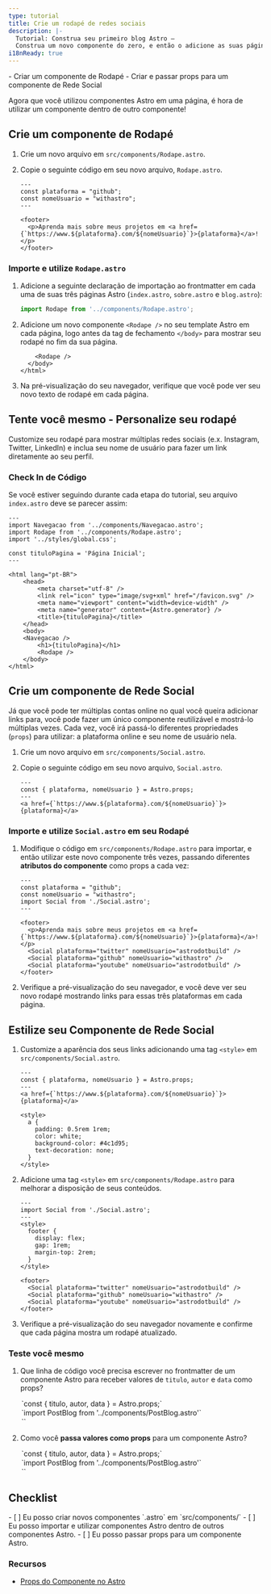 ```yaml
---
type: tutorial
title: Crie um rodapé de redes sociais
description: |-
  Tutorial: Construa seu primeiro blog Astro —
  Construa um novo componente do zero, e então o adicione as suas páginas
i18nReady: true
---
```




<PreCheck>
  - Criar um componente de Rodapé
  - Criar e passar props para um componente de Rede Social
</PreCheck>

Agora que você utilizou componentes Astro em uma página, é hora de utilizar um componente dentro de outro componente!

## Crie um componente de Rodapé

1. Crie um novo arquivo em `src/components/Rodape.astro`.

2. Copie o seguinte código em seu novo arquivo, `Rodape.astro`.

    ```astro title="src/components/Rodape.astro"
    ---
    const plataforma = "github";
    const nomeUsuario = "withastro";
    ---

    <footer>
      <p>Aprenda mais sobre meus projetos em <a href={`https://www.${plataforma}.com/${nomeUsuario}`}>{plataforma}</a>!</p>
    </footer>
    ```

### Importe e utilize `Rodape.astro`

1. Adicione a seguinte declaração de importação ao frontmatter em cada uma de suas três páginas Astro (`index.astro`, `sobre.astro` e `blog.astro`):

    ```js
    import Rodape from '../components/Rodape.astro';
    ```

2. Adicione um novo componente `<Rodape />` no seu template Astro em cada página, logo antes da tag de fechamento `</body>` para mostrar seu rodapé no fim da sua página. 

    ```astro ins={1}
        <Rodape />
      </body>
    </html>
    ```

3. Na pré-visualização do seu navegador, verifique que você pode ver seu novo texto de rodapé em cada página.

<Box icon="puzzle-piece">

## Tente você mesmo - Personalize seu rodapé

Customize seu rodapé para mostrar múltiplas redes sociais (e.x. Instagram, Twitter, LinkedIn) e inclua seu nome de usuário para fazer um link diretamente ao seu perfil.

</Box>

### Check In de Código

Se você estiver seguindo durante cada etapa do tutorial, seu arquivo `index.astro` deve se parecer assim:

```astro title="src/pages/index.astro"
---
import Navegacao from '../components/Navegacao.astro';
import Rodape from '../components/Rodape.astro';
import '../styles/global.css';

const tituloPagina = 'Página Inicial';
---

<html lang="pt-BR">
	<head>
		<meta charset="utf-8" />
		<link rel="icon" type="image/svg+xml" href="/favicon.svg" />
		<meta name="viewport" content="width=device-width" />
		<meta name="generator" content={Astro.generator} />
		<title>{tituloPagina}</title>
	</head>
	<body>
    <Navegacao />
		<h1>{tituloPagina}</h1>
		<Rodape />
	</body>
</html>
```

## Crie um componente de Rede Social

Já que você pode ter múltiplas contas online no qual você queira adicionar links para, você pode fazer um único componente reutilizável e mostrá-lo múltiplas vezes. Cada vez, você irá passá-lo diferentes propriedades (`props`) para utilizar: a plataforma online e seu nome de usuário nela.

1. Crie um novo arquivo em `src/components/Social.astro`.

2. Copie o seguinte código em seu novo arquivo, `Social.astro`.

    ```astro title="src/components/Social.astro"
    ---
    const { plataforma, nomeUsuario } = Astro.props;
    ---
    <a href={`https://www.${plataforma}.com/${nomeUsuario}`}>{plataforma}</a>
    ```

### Importe e utilize `Social.astro` em seu Rodapé

1. Modifique o código em `src/components/Rodape.astro` para importar, e então utilizar este novo componente três vezes, passando diferentes **atributos do componente** como props a cada vez:

    ```astro title="src/components/Rodape.astro" del={2,3,8} ins={4,9-11}
    ---
    const plataforma = "github";
    const nomeUsuario = "withastro";
    import Social from './Social.astro';
    ---

    <footer>
      <p>Aprenda mais sobre meus projetos em <a href={`https://www.${plataforma}.com/${nomeUsuario}`}>{plataforma}</a>!</p>
      <Social plataforma="twitter" nomeUsuario="astrodotbuild" />
      <Social plataforma="github" nomeUsuario="withastro" />
      <Social plataforma="youtube" nomeUsuario="astrodotbuild" />
    </footer>
    ```

2. Verifique a pré-visualização do seu navegador, e você deve ver seu novo rodapé mostrando links para essas três plataformas em cada página.

## Estilize seu Componente de Rede Social

1. Customize a aparência dos seus links adicionando uma tag `<style>` em `src/components/Social.astro`.

    ```astro title="src/components/Social.astro" ins={6-17} 'class="plataforma-social'
    ---
    const { plataforma, nomeUsuario } = Astro.props;
    ---
    <a href={`https://www.${plataforma}.com/${nomeUsuario}`}>{plataforma}</a>

    <style>
      a {
        padding: 0.5rem 1rem;
        color: white;
        background-color: #4c1d95;
        text-decoration: none;
      }
    </style>
    ```

2. Adicione uma tag `<style>` em `src/components/Rodape.astro` para melhorar a disposição de seus conteúdos.

    ```astro title="src/components/Rodape.astro" ins={4-10}
    ---
    import Social from './Social.astro';
    ---
    <style>
      footer {
        display: flex;
        gap: 1rem;
        margin-top: 2rem;
      }
    </style>

    <footer>
      <Social plataforma="twitter" nomeUsuario="astrodotbuild" />
      <Social plataforma="github" nomeUsuario="withastro" />
      <Social plataforma="youtube" nomeUsuario="astrodotbuild" />
    </footer>
    ```

3. Verifique a pré-visualização do seu navegador novamente e confirme que cada página mostra um rodapé atualizado.

<Box icon="question-mark">

### Teste você mesmo

1. Que linha de código você precisa escrever no frontmatter de um componente Astro para receber valores de `titulo`, `autor` e `data` como props?

    <MultipleChoice>
      <Option isCorrect>
        `const { titulo, autor, data } = Astro.props;`
      </Option>
      <Option>
        `import PostBlog from '../components/PostBlog.astro'`
      </Option>
      <Option>
        `<PostBlog title="Minha Primeira Postagem" autor="Dan" data="12 Ago 2022" />`
      </Option>
    </MultipleChoice>
    

2. Como você **passa valores como props** para um componente Astro?
    <MultipleChoice>
      <Option>
        `const { titulo, autor, data } = Astro.props;`
      </Option>
      <Option>
        `import PostBlog from '../components/PostBlog.astro'`
      </Option>
      <Option isCorrect>
        `<PostBlog titulo="Minha Primeira Postagem" autor="Dan" data="12 Ago 2022" />`
      </Option>
    </MultipleChoice>
</Box>



<Box icon="check-list">

## Checklist

<Checklist>
- [ ] Eu posso criar novos componentes `.astro` em `src/components/`
- [ ] Eu posso importar e utilizar componentes Astro dentro de outros componentes Astro.
- [ ] Eu posso passar props para um componente Astro.
</Checklist>
</Box>

### Recursos

- [Props do Componente no Astro](/pt-br/core-concepts/astro-components/#props-do-componente)
